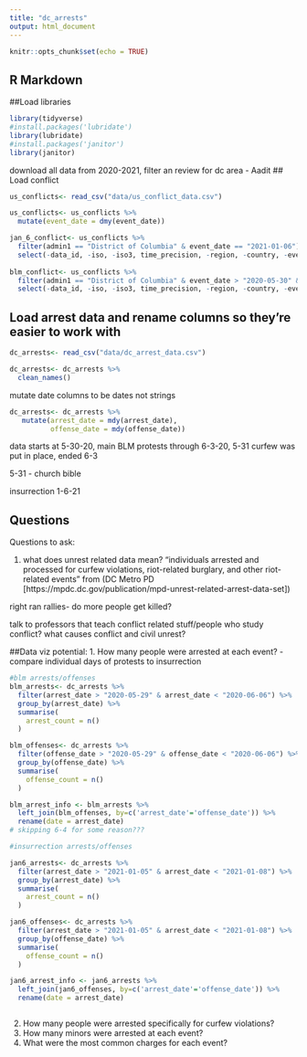 ```yaml
---
title: "dc_arrests"
output: html_document
---
```


```r
knitr::opts_chunk$set(echo = TRUE)
```

## R Markdown

##Load libraries
```r
library(tidyverse)
#install.packages('lubridate')
library(lubridate)
#install.packages('janitor')
library(janitor)
```

download all data from 2020-2021, filter an review for dc area - Aadit
## Load conflict 

```r

us_conflicts<- read_csv("data/us_conflict_data.csv")

us_conflicts<- us_conflicts %>% 
  mutate(event_date = dmy(event_date))

jan_6_conflict<- us_conflicts %>% 
  filter(admin1 == "District of Columbia" & event_date == "2021-01-06") %>% 
  select(-data_id, -iso, -iso3, time_precision, -region, -country, -event_id_cnty, -event_id_no_cnty, -timestamp, -time_precision)
  
blm_conflict<- us_conflicts %>% 
  filter(admin1 == "District of Columbia" & event_date > "2020-05-30" & event_date < "2020-06-04") %>% 
  select(-data_id, -iso, -iso3, time_precision, -region, -country, -event_id_cnty, -event_id_no_cnty, -timestamp, -time_precision)


```


## Load arrest data and rename columns so they're easier to work with
```r
dc_arrests<- read_csv("data/dc_arrest_data.csv")

dc_arrests<- dc_arrests %>% 
  clean_names()

```
mutate date columns to be dates not strings
```r
dc_arrests<- dc_arrests %>% 
   mutate(arrest_date = mdy(arrest_date),
          offense_date = mdy(offense_date))
```
data starts at 5-30-20, main BLM protests through 6-3-20, 5-31 curfew was put in place, ended 6-3

5-31 - church bible 

insurrection 1-6-21

## Questions

Questions to ask:

1. what does unrest related data mean?
"individuals arrested and processed for curfew violations, riot-related burglary, and other riot-related events" from (DC Metro PD [https://mpdc.dc.gov/publication/mpd-unrest-related-arrest-data-set])

right ran rallies- do more people get killed?

talk to professors that teach conflict related stuff/people who study conflict? what causes conflict and civil unrest?

##Data viz potential: 
1. How many people were arrested at each event?
  - compare individual days of protests to insurrection
  
```r
#blm arrests/offenses
blm_arrests<- dc_arrests %>% 
  filter(arrest_date > "2020-05-29" & arrest_date < "2020-06-06") %>% 
  group_by(arrest_date) %>% 
  summarise(
    arrest_count = n()
  )

blm_offenses<- dc_arrests %>% 
  filter(offense_date > "2020-05-29" & offense_date < "2020-06-06") %>% 
  group_by(offense_date) %>% 
  summarise(
    offense_count = n()
  )

blm_arrest_info <- blm_arrests %>% 
  left_join(blm_offenses, by=c('arrest_date'='offense_date')) %>% 
  rename(date = arrest_date)
# skipping 6-4 for some reason???

#insurrection arrests/offenses

jan6_arrests<- dc_arrests %>% 
  filter(arrest_date > "2021-01-05" & arrest_date < "2021-01-08") %>% 
  group_by(arrest_date) %>% 
  summarise(
    arrest_count = n()
  )

jan6_offenses<- dc_arrests %>% 
  filter(arrest_date > "2021-01-05" & arrest_date < "2021-01-08") %>% 
  group_by(offense_date) %>% 
  summarise(
    offense_count = n()
  )

jan6_arrest_info <- jan6_arrests %>% 
  left_join(jan6_offenses, by=c('arrest_date'='offense_date')) %>% 
  rename(date = arrest_date)



```
  
  
2. How many people were arrested specifically for curfew violations? 
3. How many minors were arrested at each event?
4. What were the most common charges for each event?



